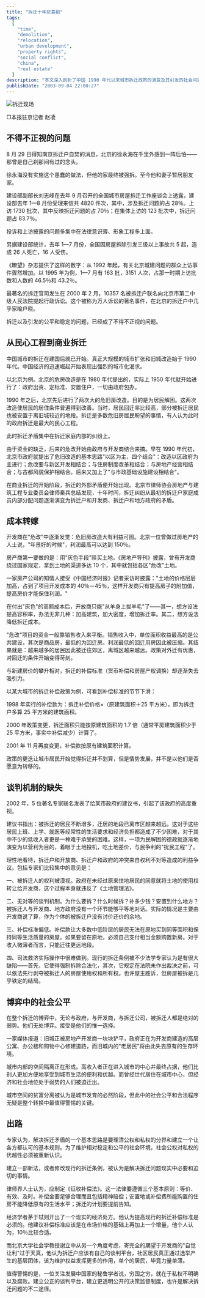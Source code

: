 ```yaml
---
title: "拆迁十年悲喜剧"
tags:
  [
    "time",
    "demolition",
    "relocation",
    "urban development",
    "property rights",
    "social conflict",
    "china",
    "real estate"
  ]
description: "本文深入剖析了中国 1990 年代以来城市拆迁政策的演变及其引发的社会问题。文章以南京拆迁户自焚事件为切入点，揭示拆迁已成为引发社会矛盾的主要问题——建设部数据显示，拆迁问题占上访总量 70%，集体上访的 83.7%。从最初的'民心工程'到后来的'商业拆迁'，文章追溯了拆迁性质的转变：政府引入开发商后，拆迁补偿标准不断下滑，被拆迁居民被迫迁往越来越远的郊区。文章剖析了拆迁冲突的四大根源：被拆迁人权利被漠视、缺乏对等谈判机制、补偿标准偏低、司法救济难以实现。这种城市空间重构正在形成贫富分离，曾经世代居住在城市中心的弱势群体被迫迁出。专家建议通过制定《征收补偿法》、提高补偿标准、建立居民谈判平台等措施解决拆迁问题。"
publishDate: "2003-09-04 22:00:27"
---
```


![拆迁现场](http://www.nanfangdaily.com.cn/zm/20030904/xw/tb/200309040766_225682.jpg)

□本报驻京记者 赵凌

## 不得不正视的问题

8 月 29 日得知南京拆迁户自焚的消息，北京的徐永海在千里外感到一阵后怕——那曾是自己刹那间有过的念头。

徐永海没有实施这个愚蠢的做法，但他的家最终被强拆。至今他和妻子暂居朋友家。

建设部副部长刘志峰在去年 9 月召开的全国城市房屋拆迁工作座谈会上透露，建设部去年 1—8 月份受理来信共 4820 件次，其中，涉及拆迁问题的占 28％。上访 1730 批次，其中反映拆迁问题的占 70％；在集体上访的 123 批次中，拆迁问题占 83.7％。

投诉和上访披露的问题多集中在法律意识薄、形象工程多上面。

另据建设部统计，去年 1—7 月份，全国因房屋拆除引发三级以上事故共 5 起，造成 26 人死亡，16 人受伤。

《瞭望》杂志提供了这样的数字：从 1992 年起，有关北京城建问题的群众上访事件骤然增加。以 1995 年为例，1—7 月有 163 批，3151 人次，占那一时期上访批数和人数的 46.5％和 43.2％。

最著名的拆迁官司发生在 2000 年 2 月，10357 名被拆迁户联名向北京市第二中级人民法院提起行政诉讼。这个被称为万人诉讼的著名事件，在北京的拆迁户中几乎家喻户晓。

拆迁以及引发的公平和稳定的问题，已经成了不得不正视的问题。

## 从民心工程到商业拆迁

中国城市的拆迁在建国后就已开始。真正大规模的城市扩张和旧城改造始于 1990 年代。中国经济的迅速崛起开始表现出强烈的城市化渴求。

以北京为例。北京的危房改造是在 1980 年代提出的，实际上 1950 年代就开始进行了：政府出资、定标准、安置住户，一切由政府包办。

1990 年之后，北京先后进行了两次大的危旧房改造。目的是为居民解困。这两次改造使居民的居住条件普遍得到改善。当时，居民回迁率比较高，部分被拆迁居民也被安置于离旧城较近的地段。拆迁是多数危旧房居民盼望的事情，有人认为此时的政府拆迁是最大的民心工程。

此时拆迁矛盾集中在拆迁家庭内部的纠纷上。

由于资金的缺乏，后来的危改开始由政府与开发商结合来搞。早在 1990 年代初，北京市政府就提出了危旧改造的基本思路"以区为主，四个结合"：改造以区政府为主进行；危改要与新区开发相结合；与住房制度改革相结合；与房地产经营相结合；与古都风貌保护相结合。后来又加上了"与市政基础设施建设相结合"。

在商业拆迁的开始阶段，拆迁的外部矛盾便开始出现。北京市律师协会房地产与建筑工程专业委员会律师秦兵总结发现，十年时间，拆迁纠纷从最初的拆迁户家庭成员内部分配问题逐渐演变为拆迁户和开发商、拆迁户和地方政府的矛盾。

## 成本转嫁

开发商在"危改"中逐渐发觉：危旧房改造大有利益可图。北京一位曾做过房地产的人士说，"年景好的时候"，利润最高可以达到 150％。

房产商第一要做的是：用"灰色手段"赎买土地。《房地产导刊》披露，曾有开发商绕过国家规定，拿到土地的渠道多达 10 个，其中就包括各区"危改"土地。

一家房产公司的知情人接受《中国经济时报》记者采访时披露："土地的价格层层加高，占到了项目开发成本的 40％－45％，这样开发商只有提高房子的附加值，提高房价才能保住利润。"

在付出"灰色"的高额成本后，开放商只能"从羊身上拔羊毛"了——其一，想方设法提高容积率，办法无非几种：加高建筑，加大密度，增加拆迁率。其二，想方设法降低拆迁成本。

"危改"项目的资金一般靠销售收入来平衡。销售收入中，单位面积收益最高的是公共建设，其次是商品房，最低的为回迁房。利润最低的回迁用房因此被压缩。其结果就是：越来越多的居民因此被迁往郊区，离城区越来越远。政策对外迁有优惠，对回迁的条件开始变得苛刻。

与新建房价的攀升相对，拆迁的补偿标准（货币补偿和房屋产权调换）却逐渐失去吸引力。

以某大城市的拆迁补偿政策为例，可看到补偿标准的节节下滑：

1998 年实行的补偿款为：拆迁补偿价格×（原建筑面积＋25 平方米），即为拆迁户多算 25 平方米的建筑面积。

2000 年政策变更，拆迁面积只能按原建筑面积的 1.7 倍（通常平房建筑面积少于 25 平方米，事实中补偿减少）计算了。

2001 年 11 月再度变更，补偿款按原有建筑面积计算。

政策的更迭让城市居民开始觉得拆迁并不划算，但是情势发展，并不是以他们是否愿意为转移的。

## 谈判机制的缺失

2002 年，5 位著名专家联名发表了给某市政府的建议书，引起了该政府的高度重视。

建议书指出：被拆迁的居民不断增多，迁居的地段已离市区越来越远。这对于这些居民上班、上学、就医等经常性的生活要求和经济负担都造成了不少困难，对于其中不少的低收入者更是一种难于承受的困难。这样，一项为民解困的德政就逐渐地演变为以营利为目的，着眼于土地投机，吃土地差价，与民争利的"扰民工程"了。

理性地看待，拆迁户和开放商、拆迁户和政府的冲突来自权利不对等造成的利益争议。包括专家们比较集中的意见是：

一、被拆迁人的权利被漠视。政府在未经过原来住地居民的同意就将土地的使用权转让给开发商，这个过程本身就违反了《土地管理法》。

二、无对等的谈判机制。为什么要拆？什么时候拆？补多少钱？安置到什么地方？被拆迁人与开发商、地方政府没有一个环节能够平等地对话。实际的情况是主要由开发商说了算，作为个体的被拆迁户没有讨价还价的余地。

三、补偿标准偏低。补偿款让大多数中低阶层的居民无法在原地买到同等面积和保持同等生活质量的房屋。如果要留在原地，必须自己支付相当金额购置新房。对于收入微薄者而言，只能迁往更远地段。

四、司法救济实际操作中很难做到。现行的拆迁条例被不少法学专家认为是有很大缺陷——首先，它使得强制拆除合法化，其次，它规定在法院未作出裁决之前，可以依法先行剥夺被拆迁人的房屋使用权和所有权。也许屋主胜诉，但房屋被拆是几乎铁定的结局。

## 博弈中的社会公平

在整个拆迁的博弈中，无论与政府，与开发商，与拆迁公司，被拆迁人都是绝对的弱势。他们无处博弈。接受是他们的惟一选择。

一家媒体报道：旧城正被房地产开发商一块块铲平，政府正在为开发商建造的高层公寓、办公楼和购物中心修建道路，而旧城内的"老居民"将由此失去原有的生存环境。

城市内部的空间隔离正在形成。高收入者正在进入城市的中心并最终占据，他们比别人更加方便地享受到城市生活的便利和优越。而曾经世代居住在城市中心，但经济和社会地位处于弱势的人们被迫迁出。

城市空间的贫富分离被认为是城市发育的必然阶段，但此中的社会公平和合法程序无疑是整个转换中最值得警惕的关键。

## 出路

专家认为，解决拆迁矛盾的一个基本思路是要理清公权和私权的分界和建立一个让各方都认可的基本规则。为了维护相对稳定和公平的社会环境，社会公权对私权的优越性必须被重新认识。

建立一部新法，或者修改现行的拆迁条例，被认为是解决拆迁问题现实中必要和迫切的事情。

律师界人士认为，应制定《征收补偿法》。这一法律要遵循三个基本原则：等价、有效、及时。补偿金要足够合理而且包括精神赔偿；安置地或补偿费所能购置的住房不能降低原有的生活水平；拆迁的计划要提前告知。

经济学者茅于轼则开出了一个现实的经济处方。他认为提高现行的拆迁补偿标准是必须的。他建议补偿标准应该是在市场价格的基础上再加上一个增量，他个人认为，10％比较合适。

而北京大学社会学教授谢立中从另一个角度考虑，寄完全的期望于开发商的"自觉让利"过于天真，他认为拆迁户应该有自己的谈判平台，社区居民真正通过选举产生的基层团体，该为维护权益发挥更多的作用，单个的居民，毕竟力量单薄。

值得警惕的是，一位关注发展中国家的秘鲁学者说，穷国之穷，就在于私权不明确以及腐败。建立公正的谈判平台，建立更透明公开的决策监督制度，也许是解决拆迁问题的不二途径。

